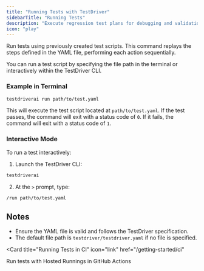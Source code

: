 ```yaml
---
title: "Running Tests with TestDriver"
sidebarTitle: "Running Tests"
description: "Execute regression test plans for debugging and validation."
icon: "play"
---
```


Run tests using previously created test scripts. This command replays the steps defined in the YAML file, performing each action sequentially.

You can run a test script by specifying the file path in the terminal or interactively within the TestDriver CLI.

### Example in Terminal

```bash
testdriverai run path/to/test.yaml
```

This will execute the test script located at `path/to/test.yaml`. If the test passes, the command will exit with a status code of `0`. If it fails, the command will exit with a status code of `1`.

### Interactive Mode

To run a test interactively:

1. Launch the TestDriver CLI:
  ```bash
  testdriverai
  ```
2. At the `>` prompt, type:
  ```bash
  /run path/to/test.yaml
  ```

## Notes

- Ensure the YAML file is valid and follows the TestDriver specification.
- The default file path is `testdriver/testdriver.yaml` if no file is specified.

<Card
  title="Running Tests in CI"
  icon="link"
  href="/getting-started/ci"
>
  Run tests with Hosted Runnings in GitHub Actions
</Card>
